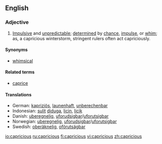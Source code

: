 ==English==

===Adjective===
{{en-adj}}

# [[impulsive|Impulsive]] and [[unpredictable]]; [[determined]] by [[chance]], [[impulse]], or [[whim]]; as, a capricious winterstorm, stringent rulers often act capriciously.

====Synonyms====
* [[whimsical]]

====Related terms====
* [[caprice]]

====Translations====
{{top}}
*German: [[kapriziös]], [[launenhaft]], [[unberechenbar]]
*Indonesian: [[sulit]] [[duga|diduga]], [[licin]], [[licik]]
*Danish: [[uberegnelig]], [[uforudsigbar]]/[[uforutsigbar]]
*Norwegian: [[uberegnelig]], [[uforudsigbar]]/[[uforutsigbar]]
*Swedish: [[oberäknelig]], [[oförutsägbar]]
{{mid}}
{{bottom}}

[[io:capricious]]
[[ru:capricious]]
[[fi:capricious]]
[[vi:capricious]]
[[zh:capricious]]